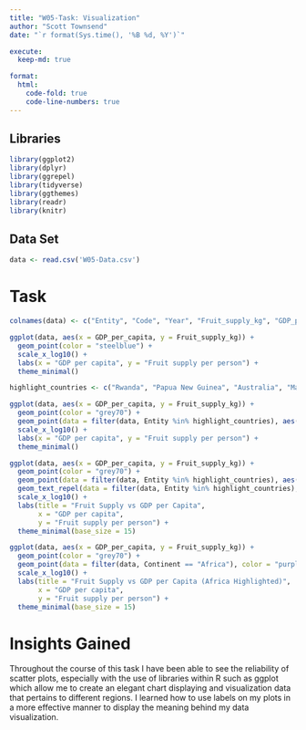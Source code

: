 ```yaml
---
title: "W05-Task: Visualization"
author: "Scott Townsend"
date: "`r format(Sys.time(), '%B %d, %Y')`"

execute:
  keep-md: true

format:
  html:
    code-fold: true
    code-line-numbers: true
---
```


## Libraries

```r
library(ggplot2)
library(dplyr)
library(ggrepel)
library(tidyverse)
library(ggthemes)
library(readr)
library(knitr)
```

## Data Set

```r
data <- read.csv('W05-Data.csv')
```

# Task

```r

colnames(data) <- c("Entity", "Code", "Year", "Fruit_supply_kg", "GDP_per_capita", "Continent")

ggplot(data, aes(x = GDP_per_capita, y = Fruit_supply_kg)) +
  geom_point(color = "steelblue") +
  scale_x_log10() +  
  labs(x = "GDP per capita", y = "Fruit supply per person") +
  theme_minimal()

highlight_countries <- c("Rwanda", "Papua New Guinea", "Australia", "Malawi")

ggplot(data, aes(x = GDP_per_capita, y = Fruit_supply_kg)) +
  geom_point(color = "grey70") +
  geom_point(data = filter(data, Entity %in% highlight_countries), aes(color = Entity), size = 4) +
  scale_x_log10() +
  labs(x = "GDP per capita", y = "Fruit supply per person") +
  theme_minimal()

ggplot(data, aes(x = GDP_per_capita, y = Fruit_supply_kg)) +
  geom_point(color = "grey70") +
  geom_point(data = filter(data, Entity %in% highlight_countries), aes(color = Entity), size = 4) +
  geom_text_repel(data = filter(data, Entity %in% highlight_countries), aes(label = Entity)) +
  scale_x_log10() +
  labs(title = "Fruit Supply vs GDP per Capita",
       x = "GDP per capita", 
       y = "Fruit supply per person") +
  theme_minimal(base_size = 15)

ggplot(data, aes(x = GDP_per_capita, y = Fruit_supply_kg)) +
  geom_point(color = "grey70") +
  geom_point(data = filter(data, Continent == "Africa"), color = "purple", size = 4) +
  scale_x_log10() +
  labs(title = "Fruit Supply vs GDP per Capita (Africa Highlighted)",
       x = "GDP per capita", 
       y = "Fruit supply per person") +
  theme_minimal(base_size = 15)
```

# Insights Gained

Throughout the course of this task I have been able to see the reliability of scatter plots, especially with the use of libraries within R such as ggplot which allow me to create an elegant chart displaying and visualization data that pertains to different regions. I learned how to use labels on my plots in a more effective manner to display the meaning behind my data visualization. 